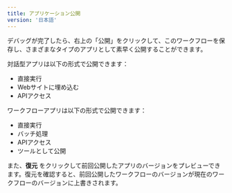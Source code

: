 ```yaml
---
title: アプリケーション公開
version: '日本語'
---
```


デバッグが完了したら、右上の「公開」をクリックして、このワークフローを保存し、さまざまなタイプのアプリとして素早く公開することができます。

対話型アプリは以下の形式で公開できます：

* 直接実行
* Webサイトに埋め込む
* APIアクセス

ワークフローアプリは以下の形式で公開できます：

* 直接実行
* バッチ処理
* APIアクセス
* ツールとして公開

また、**復元** をクリックして前回公開したアプリのバージョンをプレビューできます。復元を確認すると、前回公開したワークフローのバージョンが現在のワークフローのバージョンに上書きされます。
